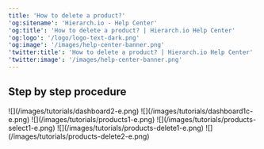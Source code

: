 ```yaml
---
title: 'How to delete a product?'
'og:sitename': 'Hierarch.io - Help Center'
'og:title': 'How to delete a product? | Hierarch.io Help Center'
'og:logo': '/logo/logo-text-dark.png'
'og:image': '/images/help-center-banner.png'
'twitter:title': 'How to delete a product? | Hierarch.io Help Center'
'twitter:image': '/images/help-center-banner.png'
---
```


## Step by step procedure

<Steps>
  <Step title="Go to &#x22;Dashboard&#x22;">
    ![](/images/tutorials/dashboard2-e.png)
  </Step>

  <Step title="Click your &#x22;company name&#x22;">
    ![](/images/tutorials/dashboard1c-e.png)
  </Step>

  <Step title="Click &#x22;Management > Products&#x22; from the sidebar.">
    ![](/images/tutorials/products1-e.png)
  </Step>

  <Step title="Click on the &#x22;product name&#x22;.">
    ![](/images/tutorials/products-select1-e.png)
  </Step>

  <Step title="Click &#x22;Delete&#x22; button. A pop-up will appear.">
    ![](/images/tutorials/products-delete1-e.png)
  </Step>

  <Step title="Click the &#x22;Delete&#x22; button for confirmation.">
    ![](/images/tutorials/products-delete2-e.png)
  </Step>
</Steps>